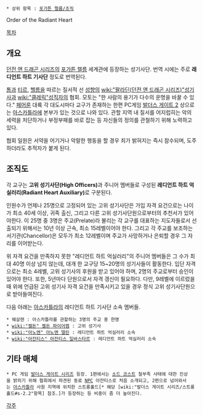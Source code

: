  * 상위 항목 : [[포가튼 렐름/조직]]

Order of the Radiant Heart

[[목차]]
== 개요 ==
[[던전 앤 드래곤 시리즈]]의 [[포가튼 렐름]] 세계관에 등장하는 성기사단. 번역 시에는 주로 '''래디언트 하트 기사단''' 정도로 번역된다.

[[톰]]과 [[티르]], [[헬름]]을 따르는 질서적 선 [[성향]]의 [[wiki:"팔라딘(던전 앤 드래곤 시리즈)"성기사]]과 [[wiki:"클레릭"성직자]]의 협회. 모토는 "한 사람의 용기가 다수의 운명을 바꿀 수 있다." [[페어룬]] 대륙 각 대도시마다 교구가 존재하는 한편 PC게임 [[발더스 게이트 2]] 상으로는 [[아스카틀라]]에 본부가 있는 것으로 나와 있다. 관할 지역 내 질서를 어지럽히는 악의 세력을 처단하거나 부정부패를 바로 잡는 등 자신들의 정의를 관철하기 위해 노력하고 있다.

협회 일원은 서약을 어기거나 악랄한 행동을 할 경우 죄가 밝혀지는 즉시 참수되며, 도주하더라도 추적자가 붙게 된다.

== 조직도 ==
각 교구는 '''고위 성기사단(High Officers)'''과 주니어 멤버들로 구성된 '''레디언트 하트 억실러리(Radiant Heart Auxiliary)'''로 구분된다. 

인원수가 언제나 25명으로 고정되어 있는 고위 성기사단은 가입 자격 요건으로는 나이가 최소 40세 이상, 귀족 출신, 그리고 다른 고위 성기사단원으로부터의 추천서가 있어야한다. 이 25명 중 3명은 주교(Prelate)라 불리는 각 교구를 대표하는 지도자들로서 선출되기 위해서는 10년 이상 근속, 최소 15레벨이어야 한다. 그리고 각 주교를 보조하는 서기관(Chancellor)은 모두가 최소 12레벨이며 주교가 사망하거나 은퇴할 경우 그 자리를 이어받는다. 

위 자격 요건을 만족하지 못한 "레디언트 하트 억실러리"의 주니어 멤버들은 그 수가 최대 40명 이상 넘지 않는데, 대개 한 교구당 15~20명의 성기사들이 활동한다. 입단 자격으로는 최소 4레벨, 고위 성기사의 후원을 받고 있어야 하며, 2명의 주교로부터 승인이 있어야 한다. 또한, 5년마다 단원으로서 자격 갱신이 필요하다. 다만, 9레벨에 이르렀을 때 위에 언급된 고위 성기사 자격 요건을 만족시키고 있을 경우 정식 고위 성기사단원으로 받아들여진다.

다음 아래는 [[아스카틀라]]의 레디언트 하트 기사단 소속 멤버들.

 * 웨살렌 : 아스카틀라를 관할하는 3명의 주교 중 한명
 * [[wiki:"켈돈" 켈돈 파이어켐]] : 고위 성기사
 * [[wiki:"아노멘" 아노멘 델린]] : 레디언트 하트 억실러리 소속
 * [[wiki:"아잔티스" 아잔티스 일바스타르]] : 레디언트 하트 억실러리 소속
 
== 기타 매체 ==
 * PC 게임 [[발더스 게이트 시리즈]] 등장. 1편에서는 [[소드 코스트]] 철부족 사태에 대한 진상을 밝히기 위해 협회에서 파견된 동료 [[NPC]] 아잔티스로 처음 소개되고, 2편으로 넘어와서는 [[아스카틀라]] 사원 지역에 위치한 스트롱홀드[* 해당 [wiki:"발더스 게이트 시리즈/스트롱홀드#s-2.2"항목] 참조.]가 등장하는 등 비중이 좀 더 높아진다.

[[각주]]
